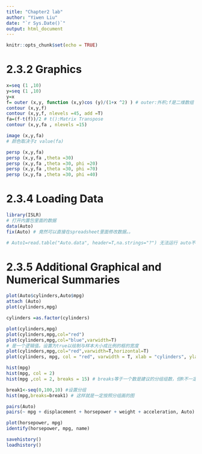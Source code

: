```yaml
---
title: "Chapter2 lab"
author: "Yiwen Liu"
date: "`r Sys.Date()`"
output: html_document
---
```


```r
knitr::opts_chunk$set(echo = TRUE)
```

# 2.3.2 Graphics

```r
x=seq (1 ,10)
y=seq (1 ,10)
y=x
f= outer (x,y, function (x,y)cos (y)/(1+x ^2) ) # outer:外积;f是二维数组
contour (x,y,f)
contour (x,y,f, nlevels =45, add =T)
fa=(f-t(f))/2 # t():Matrix Transpose
contour (x,y,fa , nlevels =15)
```

```r
image (x,y,fa)
# 颜色取决于z value(fa)

persp (x,y,fa)
persp (x,y,fa ,theta =30)
persp (x,y,fa ,theta =30, phi =20)
persp (x,y,fa ,theta =30, phi =70)
persp (x,y,fa ,theta =30, phi =40)
```

# 2.3.4 Loading Data

```r
library(ISLR)
# 打开内置包里面的数据
data(Auto)
fix(Auto) # 竟然可以直接在spreadsheet里面修改数据。。
```

```r
# Auto1=read.table("Auto.data", header=T,na.strings="?") 无法运行 auto不在本地
```

# 2.3.5 Additional Graphical and Numerical Summaries

```r
plot(Auto$cylinders,Auto$mpg)
attach (Auto)
plot(cylinders,mpg)
```

```r
cylinders =as.factor(cylinders)
```

```r
plot(cylinders,mpg)
plot(cylinders,mpg,col="red") 
plot(cylinders,mpg,col="blue",varwidth=T) 
# 是一个逻辑值。设置为true以绘制与样本大小成比例的框的宽度
plot(cylinders,mpg,col="red",varwidth=T,horizontal=T)
plot(cylinders, mpg, col = "red", varwidth = T, xlab = "cylinders", ylab = "MPG")
```

```r
hist(mpg)
hist(mpg, col = 2)
hist(mpg ,col = 2, breaks = 15) # breaks等于一个数是建议的分组组数，但R不一定会用

break1<-seq(0,100,10) #设置分组
hist(mpg,breaks=break1) # 这样就是一定按照分组画的图
```

```r
pairs(Auto)
pairs(~ mpg + displacement + horsepower + weight + acceleration, Auto)
```

```r
plot(horsepower, mpg)
identify(horsepower, mpg, name)
```

```r
savehistory() 
loadhistory()
```

